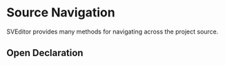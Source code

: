 = Source Navigation =

SVEditor provides many methods for navigating across the project source.

== Open Declaration ==

